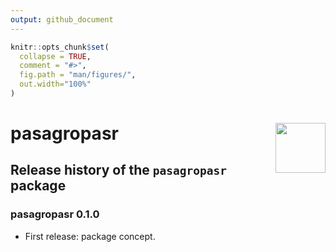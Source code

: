 ```yaml
---
output: github_document
---
```

<!-- README.md is generated from README.Rmd. Please edit that file -->

```r
knitr::opts_chunk$set(
  collapse = TRUE,
  comment = "#>",
  fig.path = "man/figures/",
  out.width="100%"
)
```

# pasagropasr <a href='https://github.com/PAS-AGRO-PAS/pasagropasr/'><img src='man/figures/logo.png' align="right" height="80" /></a>


## Release history of the `pasagropasr` package

### pasagropasr 0.1.0

* First release: package concept.
